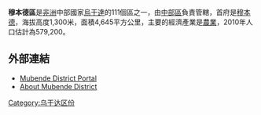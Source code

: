 {{Infobox settlement
|name=穆本德區
|settlement_type=
|native_name      =
|nickname           = 
|image_skyline      
|image_size          = 
|image_caption       =
|image_flag         = 
|image_seal         =
|image_map          = Mubende District Uganda.png
|map_caption        = 
|coordinates_region   = UG
|subdivision_type   = 國家
|subdivision_name   = {{flag|Uganda}}
|subdivision_type2  =  地理區
|subdivision_name2  =  [[中部區_(烏干達)|中部區]]
|subdivision_type3  =  首府
|subdivision_name3  =  [[穆本德|穆本德]]
|leader_title       =
|leader_name        =
|established_title  =
|established_date   = 
|area_magnitude     = 
|area_total_km2         =4645  
|area_land_km2          = 
|area_water_km2         = 
|population_as_of   = 2010估計
|population_note    = 
|population_total   = 579200
|population_metro   = 22200 
|population_density_km2 =124.7 
|timezone           =[[東非時間|東非時間]]
|utc_offset         = +3
|timezone_DST       = 
|utc_offset_DST     = 
|latd=00|latm=36|lats=|latNS=N
|longd=31|longm=24|longs=|longEW=E
|elevation_m          = 1300
|blank_name             =
|blank_info             =
|website            = [http://www.mubende.go.ug]
|footnotes          = 
}}

'''穆本德區'''是[[非洲|非洲]]中部國家[[烏干達|烏干達]]的111個區之一，由[[中部區_(烏干達)|中部區]]負責管轄，首府是[[穆本德|穆本德]]，海拔高度1,300米，面積4,645平方公里，主要的經濟產業是[[農業|農業]]，2010年人口估計為579,200。

==外部連結==
*[http://www.ugandatravelguide.com/mubende-district.html Mubende District Portal] {{Wayback|url=http://www.ugandatravelguide.com/mubende-district.html |date=20111001001945 }}
*[https://web.archive.org/web/20131006054427/http://kcfuganda.org/mubende.php About Mubende District]

{{coord|00|36|N|31|24|E|region:UG_type:adm1st_source:GNS-enwiki|display=title}}

{{Uganda-stub}}
{{烏干達行政區劃}}

[[Category:乌干达区份|Category:乌干达区份]]